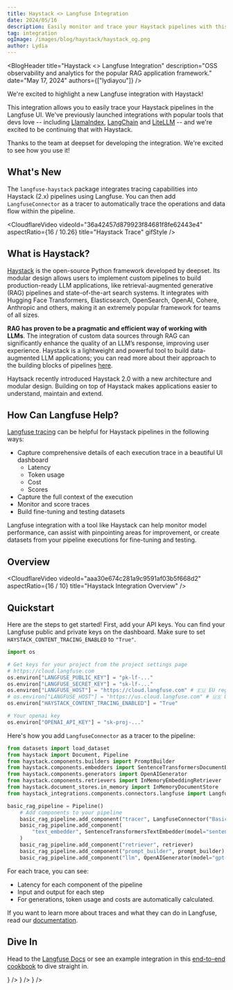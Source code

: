```yaml
---
title: Haystack <> Langfuse Integration
date: 2024/05/16
description: Easily monitor and trace your Haystack pipelines with this new Langfuse integration.
tag: integration
ogImage: /images/blog/haystack/haystack_og.png
author: Lydia
---
```



<BlogHeader
  title="Haystack <> Langfuse Integration"
  description="OSS observability and analytics for the popular RAG application framework."
  date="May 17, 2024"
  authors={["lydiayou"]}
/>

We're excited to highlight a new Langfuse integration with Haystack!

This integration allows you to easily trace your Haystack pipelines in the Langfuse UI. We've previously launched integrations with popular tools that devs love -- including [LlamaIndex](/blog/llama-index-integration), [LangChain](/docs/integrations/langchain/tracing) and [LiteLLM](/docs/integrations/litellm) -- and we're excited to be continuing that with Haystack.

Thanks to the team at deepset for developing the integration. We're excited to see how you use it!

## What's New

The `langfuse-haystack` package integrates tracing capabilities into Haystack (2.x) pipelines using Langfuse. You can then add `LangfuseConnector` as a tracer to automatically trace the operations and data flow within the pipeline.

<CloudflareVideo
  videoId="36a42457d879923f84681f8fe62443e4"
  aspectRatio={16 / 10.26}
  title="Haystack Trace"
  gifStyle
/>

## What is Haystack?

[Haystack](https://haystack.deepset.ai/) is the open-source Python framework developed by deepset. Its modular design allows users to implement custom pipelines to build production-ready LLM applications, like retrieval-augmented generative (RAG) pipelines and state-of-the-art search systems. It integrates with Hugging Face Transformers, Elasticsearch, OpenSearch, OpenAI, Cohere, Anthropic and others, making it an extremely popular framework for teams of all sizes.

**RAG has proven to be a pragmatic and efficient way of working with LLMs**. The integration of custom data sources through RAG can significantly enhance the quality of an LLM’s response, improving user experience. Haystack is a lightweight and powerful tool to build data-augmented LLM applications; you can read more about their approach to the building blocks of pipelines [here](https://docs.haystack.deepset.ai/docs/intro).

Haytsack recently introduced Haystack 2.0 with a new architecture and modular design. Building on top of Haystack makes applications easier to understand, maintain and extend.

## How Can Langfuse Help?

[Langfuse tracing](/docs/tracing) can be helpful for Haystack pipelines in the following ways:

- Capture comprehensive details of each execution trace in a beautiful UI dashboard
  - Latency
  - Token usage
  - Cost
  - Scores
- Capture the full context of the execution
- Monitor and score traces
- Build fine-tuning and testing datasets

Langfuse integration with a tool like Haystack can help monitor model performance, can assist with pinpointing areas for improvement, or create datasets from your pipeline executions for fine-tuning and testing.

## Overview

<CloudflareVideo
  videoId="aaa30e674c281a9c9591af03b5f668d2"
  aspectRatio={16 / 10}
  title="Haystack Integration Overview"
/>

## Quickstart

Here are the steps to get started! First, add your API keys. You can find your Langfuse public and private keys on the dashboard. Make sure to set `HAYSTACK_CONTENT_TRACING_ENABLED` to `"True"`.

```python
import os

# Get keys for your project from the project settings page
# https://cloud.langfuse.com
os.environ["LANGFUSE_PUBLIC_KEY"] = "pk-lf-..."
os.environ["LANGFUSE_SECRET_KEY"] = "sk-lf-..."
os.environ["LANGFUSE_HOST"] = "https://cloud.langfuse.com" # 🇪🇺 EU region
# os.environ["LANGFUSE_HOST"] = "https://us.cloud.langfuse.com" # 🇺🇸 US region
os.environ["HAYSTACK_CONTENT_TRACING_ENABLED"] = "True"

# Your openai key
os.environ["OPENAI_API_KEY"] = "sk-proj-..."
```

Here's how you add `LangfuseConnector` as a tracer to the pipeline:

```python
from datasets import load_dataset
from haystack import Document, Pipeline
from haystack.components.builders import PromptBuilder
from haystack.components.embedders import SentenceTransformersDocumentEmbedder, SentenceTransformersTextEmbedder
from haystack.components.generators import OpenAIGenerator
from haystack.components.retrievers import InMemoryEmbeddingRetriever
from haystack.document_stores.in_memory import InMemoryDocumentStore
from haystack_integrations.components.connectors.langfuse import LangfuseConnector

basic_rag_pipeline = Pipeline()
    # Add components to your pipeline
    basic_rag_pipeline.add_component("tracer", LangfuseConnector("Basic RAG Pipeline"))
    basic_rag_pipeline.add_component(
        "text_embedder", SentenceTransformersTextEmbedder(model="sentence-transformers/all-MiniLM-L6-v2")
    )
    basic_rag_pipeline.add_component("retriever", retriever)
    basic_rag_pipeline.add_component("prompt_builder", prompt_builder)
    basic_rag_pipeline.add_component("llm", OpenAIGenerator(model="gpt-4o-mini", generation_kwargs={"n": 2}))
```

For each trace, you can see:

- Latency for each component of the pipeline
- Input and output for each step
- For generations, token usage and costs are automatically calculated.

If you want to learn more about traces and what they can do in Langfuse, read our [documentation](/docs/tracing).

## Dive In

Head to the [Langfuse Docs](/docs/integrations/haystack/get-started) or see an example integration in this [end-to-end cookbook](/docs/integrations/haystack/example-python) to dive straight in.


<Cards num={3}>
  <Card
    title="Docs"
    href="/docs/integrations/haystack/get-started"
    icon={<BookOpen />}
  />
  <Card
    title="Coookbook"
    href="/docs/integrations/haystack/example-python"
    icon={<FileCode />}
  />
  <Card title="Video" href="/guides/videos/haystack" icon={<Video />} />
</Cards>
